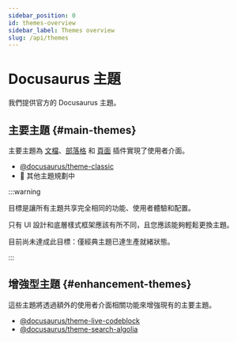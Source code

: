 ```yaml
---
sidebar_position: 0
id: themes-overview
sidebar_label: Themes overview
slug: /api/themes
---
```


# Docusaurus 主題

我們提供官方的 Docusaurus 主題。

## 主要主題 {#main-themes}

主要主題為 [文檔](../plugins/plugin-content-docs.mdx)、[部落格](../plugins/plugin-content-blog.mdx) 和 [頁面](../plugins/plugin-content-pages.mdx) 插件實現了使用者介面。

- [@docusaurus/theme-classic](./theme-classic.mdx)
- 🚧 其他主題規劃中

:::warning

目標是讓所有主題共享完全相同的功能、使用者體驗和配置。

只有 UI 設計和底層樣式框架應該有所不同，且您應該能夠輕鬆更換主題。

目前尚未達成此目標：僅經典主題已達生產就緒狀態。

:::

## 增強型主題 {#enhancement-themes}

這些主題將透過額外的使用者介面相關功能來增強現有的主要主題。

- [@docusaurus/theme-live-codeblock](./theme-live-codeblock.mdx)
- [@docusaurus/theme-search-algolia](./theme-search-algolia.mdx)